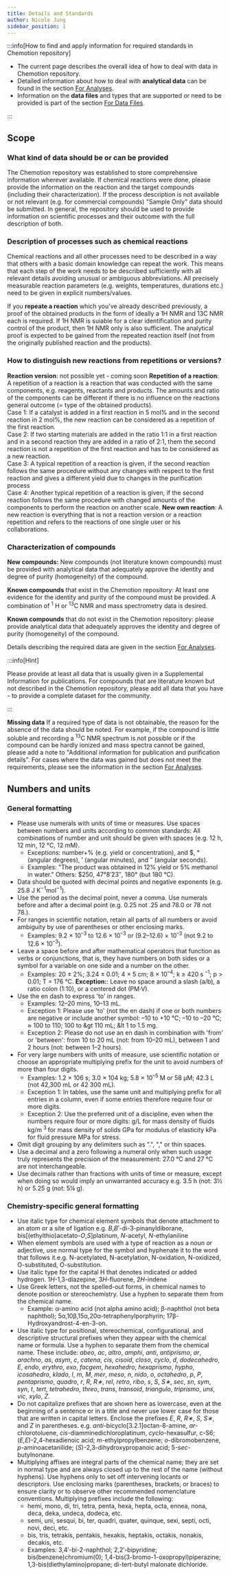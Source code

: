 ```yaml
---
title: Details and Standards
author: Nicole Jung
sidebar_position: 1
---
```


:::info[How to find and apply information for required standards in Chemotion repository]

- The current page describes the overall idea of how to deal with data in Chemotion repository.
- Detailed information about how to deal with **analytical data** can be found in the section [For Analyses](details_standards/analysis_test).
- Information on the **data files** and types that are supported or need to be provided is part of the section [For Data Files](details_standards/files).

:::

## Scope

### What kind of data should be or can be provided

The Chemotion repository was established to store comprehensive information wherever available. If chemical reactions were done, please provide the information on the reaction and the target compounds (including their characterization). If the process description is not available or not relevant (e.g. for commercial compounds) "Sample Only" data should be submitted. In general, the repository should be used to provide information on scientific processes and their outcome with the full description of both.

### Description of processes such as chemical reactions

Chemical reactions and all other processes need to be described in a way that others with a basic domain knowledge can repeat the work. This means that each step of the work needs to be described sufficiently with all relevant details avoiding unusual or ambiguous abbreviations. All precisely measurable reaction parameters (e.g. weights, temperatures, durations etc.) need to be given in explicit numbers/values.

If you **repeate a reaction** which you've already described previously, a proof of the obtained products in the form of ideally a 1H NMR and 13C NMR each is required. If 1H NMR is suiable for a clear identification and purity control of the product, then 1H NMR only is also sufficient. The analytical proof is expected to be gained from the repeated reaction itself (not from the originally published reaction and the products). 

### How to distinguish new reactions from repetitions or versions? 
**Reaction version**: not possible yet - coming soon
**Repetition of a reaction**: A repetition of a reaction is a reaction that was conducted with the same components, e.g. reagents, reactants and products. The amounts and ratio of the components can be different if there is no influence on the reactions general outcome (= type of the obtained products). </br>
Case 1: If a catalyst is added in a first reaction in 5 mol% and in the second reaction in 2 mol%, the new reaction can be considered as a repetition of the first reaction.</br>
Case 2: If two starting materials are added in the ratio 1:1 in a first reaction and in a second reaction they are added in a ratio of 2:1, them the second reaction is not a repetition of the first reaction and has to be considered as a new reaction. </br>
Case 3: A typical repetition of a reaction is given, if the second reaction follows the same procedure without any changes with respect to the first reaction and gives a different yield due to changes in the purification process</br>
Case 4: Another typical repetition of a reaction is given, if the second reaction follows the same procedure with changed amounts of the components to perform the reaction on another scale. 
**New own reaction**: A new reaction is everything that is not a reaction version or a reaction repetition and refers to the reactions of one single user or his collaborations. </br>

### Characterization of compounds</br>

**New compounds:** New compounds (not literature known compounds) must be provided
with analytical data that adequately approve the identity and degree of purity (homogeneity)
of the compound.</br>

**Known compounds** that exist in the Chemotion repository: At least one evidence
for the identity and purity of the compound must be provided. A combination of <sup>1</sup>
H or <sup>13</sup>C NMR and mass spectrometry data is desired. </br>

**Known compounds** that do not exist in the Chemotion repository: please provide
analytical data that adequately approves the identity and degree of purity (homogeneity)
of the compound.</br>

Details describing the required data are given in the section [For Analyses](details_standards/analysis_test).

:::info[Hint]

Please provide at least all data that is usually given in a Supplemental Information for publications. For compounds that are literature known but not described in the Chemotion repository, please add all data that you have - to provide a complete dataset for the community.

:::

**Missing data**
If a required type of data is not obtainable, the reason for the absence of the data should be noted. For example, if the compound is little soluble and recording a <sup>13</sup>C NMR spectrum is not possible or if the compound can be hardly ionized and mass spectra cannot be gained, please add a note to "Additional information for publication and purification details". For cases where the data was gained but does not meet the requirements, please see the information in the section [For Analyses](details_standards/analysis_test).

## Numbers and units

### General formatting

- Please use numerals with units of time or measures. Use spaces between numbers and units according to common standards: All combinations of number and unit should be given with spaces (e.g. 12 h, 12 min, 12 °C, 12 mM).
  - Exceptions: number+% (e.g. yield or concentration), and $, ° (angular degrees),
    ′ (angular minutes), and ″ (angular seconds).
  - Examples: "The product was obtained in 12% yield or 5% methanol in water."
    Others: $250, 47°8′23″, 180° (but 180 °C).
- Data should be quoted with decimal points and negative exponents (e.g. 25.8 J K<sup>−1</sup>mol<sup>−1</sup>).
- Use the period as the decimal point, never a comma. Use numerals before and after a decimal point (e.g. 0.25 not .25 and 78.0 or 78 not 78.).
- For ranges in scientific notation, retain all parts of all numbers or avoid ambiguity by use of parentheses or other enclosing marks.
  - Examples: 9.2 × 10<sup>–3</sup> to 12.6 × 10<sup>–3</sup> or (9.2–12.6) × 10<sup>–3</sup> (not 9.2 to 12.6 × 10<sup>–3</sup>).
- Leave a space before and after mathematical operators that function as verbs or conjunctions, that is, they have numbers on both sides or a symbol for a variable on one side and a number on the other.
  - Examples: 20 ± 2%; 3.24 ± 0.01; 4 × 5 cm; 8 × 10<sup>–4</sup>; k ≥ 420 s
    <sup>–1</sup>; p > 0.01; T = 176 °C. **Exception:**: Leave no space around a
    slash (a/b), a ratio colon (1:10), or a centered dot (PM·V).
- Use the en dash to express 'to' in ranges.
  - Examples: 12–20 mins, 10–13 mL.
  - Exception 1: Please use 'to' (not the en dash) if one or both numbers are negative
    or include another symbol: –10 to +10 °C; –10 to –20 °C; ≈ 100 to 110; 100 to &gt
    110 mL; &lt 1 to 1.5 mg.
  - Exception 2: Please do not use an en dash in combination with 'from' or
    'between': from 10 to 20 mL (not: from 10–20 mL), between 1 and 2 hours (not:
    between 1–2 hours).
- For very large numbers with units of measure, use scientific notation or choose an appropriate multiplying prefix for the unit to avoid numbers of more than four digits.<br />
  - Examples: 1.2 × 106 s; 3.0 × 104 kg; 5.8 × 10<sup>–5</sup> M or 58 µM;
    42.3 L (not 42,300 mL or 42 300 mL).
  - Exception 1: In tables, use the same unit and multiplying prefix for all entries
    in a column, even if some entries therefore require four or more digits.
  - Exception 2: Use the preferred unit of a discipline, even when the numbers
    require four or more digits: g/L for mass density of fluids kg/m<sup> 3 </sup> for mass density of solids GPa for modulus of elasticity kPa for fluid pressure
    MPa for stress.
- Omit digit grouping by any delimiters such as ".", "," or thin spaces.
- Use a decimal and a zero following a numeral only when such usage truly represents the precision of the measurement: 27.0 °C and 27 °C are not interchangeable.
- Use decimals rather than fractions with units of time or measure, except when doing so would imply an unwarranted accuracy e.g. 3.5 h (not: 3½ h) or 5.25 g (not: 5¼ g).

### Chemistry-specific general formatting

- Use italic type for chemical element symbols that denote attachment to an atom or a site of ligation e.g. _B_,_B_′-di-3-pinanyldiborane, bis[(ethylthio)acetato-_O_,_S_]platinum, _N_-acetyl, _N_-ethylaniline
- When element symbols are used with a type of reaction as a noun or adjective, use normal type for the symbol and hyphenate it to the word that follows it.e.g. N-acetylated, N-acetylation, N-oxidation, N-oxidized, O-substituted, O-substitution.
- Use italic type for the capital H that denotes indicated or added hydrogen. 1*H*-1,3-diazepine, 3*H*-fluorene, 2*H*-indene
- Use Greek letters, not the spelled-out forms, in chemical names to denote position or stereochemistry. Use a hyphen to separate them from the chemical name.
  - Example: α-amino acid (not alpha amino acid); β-naphthol (not beta
    naphthol); 5α,10β,15α,20α-tetraphenylporphyrin; 17β-Hydroxyandrost-4-en-3-on.
- Use italic type for positional, stereochemical, configurational, and descriptive structural prefixes when they appear with the chemical name or formula. Use a hyphen to separate them from the chemical name. These include: _abeo_, _ac_, _altro_, _amphi_, _anti_, _antiprismo_, _ar_, _arachno_, _as_, _asym_, _c_, _catena_, _cis_, _cisoid_, _closo_, _cyclo_, _d_, _dodecahedro_, _E_, _endo_, _erythro_, _exo_, _facgem_, _hexahedro_, _hexaprismo_, _hypho_, _icosahedro_, _klado_, _l_, _m_, _M_, _mer_, _meso_, _n_, _nido_, _o_, _octahedro_, _p_, _P_, _pentaprismo_, _quadro_, _r_, _R_, _R∗_, _rel_, _retro_, _ribo_, _s_, _S_, _S∗_, _sec_, _sn_, _sym_, _syn_, _t_, _tert_, _tetrahedro_, _threo_, _trans_, _transoid_, _triangulo_, _triprismo_, _uns_, _vic_, _xylo_, _Z_.
- Do not capitalize prefixes that are shown here as lowercase, even at the beginning of a sentence or in a title and never use lower case for those that are written in capital letters. Enclose the prefixes _E_, _R_, _R∗_, _S_, _S∗_, and _Z_ in parentheses. e.g. _anti_-bicyclo[3.2.1]octan-8-amine, _ar_-chlorotoluene, _cis_-diamminedichloroplatinum, _cyclo_-hexasulfur, c-S6; (_E,E_)-2,4-hexadienoic acid; _m_-ethylpropylbenzene; _o_-dibromobenzene, _p_-aminoacetanilide; (_S_)-2,3-dihydroxypropanoic acid; 5-_sec_-butylnonane.
- Multiplying affixes are integral parts of the chemical name; they are set in normal type and are always closed up to the rest of the name (without hyphens). Use hyphens only to set off intervening locants or descriptors. Use enclosing marks (parentheses, brackets, or braces) to ensure clarity or to observe other recommended nomenclature conventions. Multiplying prefixes include the following:
  - hemi, mono, di, tri, tetra, penta, hexa, hepta, octa, ennea, nona, deca, deka, undeca, dodeca, etc.
  - semi, uni, sesqui, bi, ter, quadri, quater, quinque, sexi, septi, octi, novi, deci, etc.
  - bis, tris, tetrakis, pentakis, hexakis, heptakis, octakis, nonakis, decakis, etc.
  - Examples: 3,4′-bi-2-naphthol; 2,2′-bipyridine; bis(benzene)chromium(0); 1,4-bis(3-bromo-1-oxopropyl)piperazine; 1,3-bis(diethylamino)propane; di-tert-butyl malonate dichloride.
